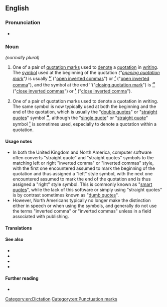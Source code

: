{{also|quotation-mark}}
==English==

===Pronunciation===
* {{IPA|/kwəʊˈteiʃn̩ mɑɹk/|lang=en}}

===Noun===
{{en-noun}} ''(normally plural)''

# {{lb|en|UK}} One of a pair of [[quotation marks]] used to [[denote]] a [[quotation]] in [[writing]]. The [[symbol]] used at the beginning of the quotation ''("[[opening quotation mark]]")'' is usually <big>'''[[“]]'''</big> ("[[open inverted commas]]") or <big>'''[[‘]]'''</big> ("[[open inverted comma]]"), and the symbol at the end ''("[[closing quotation mark]]") is <big>'''[[”]]'''</big> ("[[close inverted commas]]") or <big>'''[[’]]'''</big> ("[[close inverted comma]]").
# {{lb|en|North America}} One of a pair of quotation marks used to denote a quotation in writing. The same symbol is now typically used at both the beginning and the end of the quotation, which is usually the "[[double quotes]]" or "[[straight quotes]]" symbol <big>'''[["]]'''</big>, although the "[[single quote]]" or "[[straight quote]]" symbol <big>'''[[']] '''</big> is sometimes used, especially to denote a quotation within a quotation.

====Usage notes====
* In both the United Kingdom and North America, computer software often converts "straight quote" and "straight quotes" symbols to the matching left or right "inverted comma" or "inverted commas" style, with the first one encountered assumed to mark the beginning of the quotation and thus assigned a "left" style symbol, with the next one encountered assumed to mark the end of the quotation and is thus assigned a "right" style symbol. This is commonly known as "[[smart quotes]]", while the lack of this software or simply using "straight quotes" is by contrast sometimes known as "[[dumb quotes]]".
* However, North Americans typically no longer make the distinction either in speech or when using the symbols, and generally do not use the terms "inverted comma" or "inverted commas" unless in a field associated with publishing.

====Translations====
{{trans-see|quotation marks}}

====See also====
* {{l|en|guillemet}}
* {{l|en|inverted comma}}
* {{l|en|inverted commas}}
* {{l|en|〃|ditto mark}}

====Further reading====
* {{pedialite}}

{{punctuation}}

[[Category:en:Dictation]]
[[Category:en:Punctuation marks]]